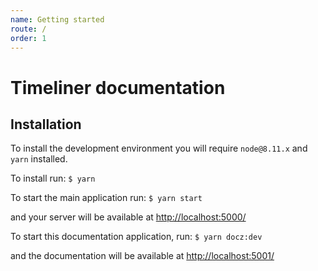 ```yaml
---
name: Getting started
route: /
order: 1
---
```

# Timeliner documentation

## Installation
To install the development environment you will require `node@8.11.x` and `yarn` installed.

To install run: `$ yarn`

To start the main application run: `$ yarn start`

and your server will be available at [http://localhost:5000/](http://localhost:5000/)

To start this documentation application, run: `$ yarn docz:dev`

and the documentation will be available at [http://localhost:5001/](http://localhost:5001/)
